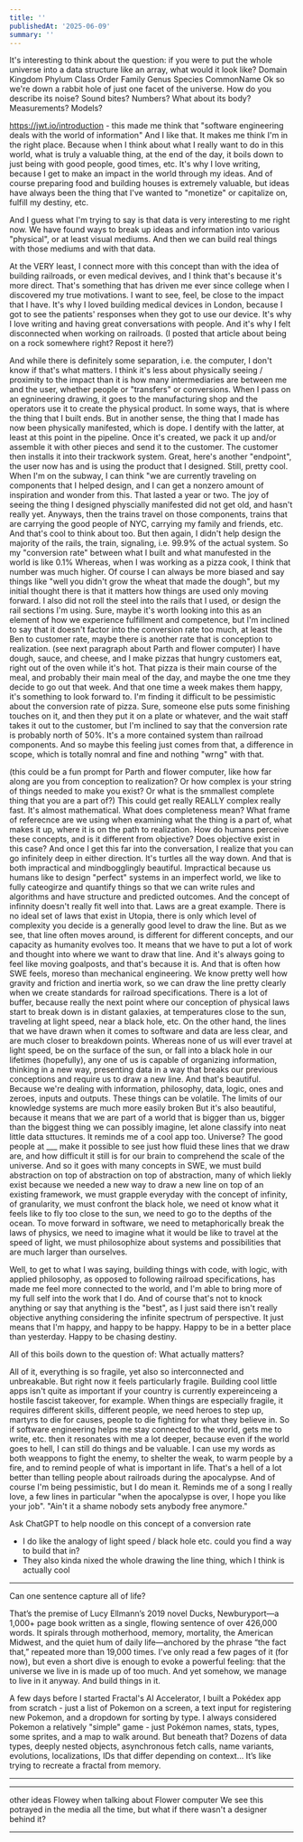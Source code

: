 ```yaml
---
title: ''
publishedAt: '2025-06-09'
summary: ''
---
```


It's interesting to think about the question: if you were to put the whole universe into a data structure like an array, what would it look like?
Domain Kingdom Phylum Class Order Family Genus Species CommonName
Ok so we're down a rabbit hole of just one facet of the universe. How do you describe its noise? Sound bites? Numbers? 
What about its body? Measurements? Models? 

https://jwt.io/introduction - this made me think that "software engineering deals with the world of information"
And I like that. It makes me think I'm in the right place. Because when I think about what I really want to do in this world, what is truly a valuable thing, at the end of the day, it boils down to just being with good people, good times, etc.
It's why I love writing, because I get to make an impact in the world through my ideas. And of course preparing food and building houses is extremely valuable, but ideas have always been the thing that I've wanted to "monetize" or capitalize on, fulfill my destiny, etc.

And I guess what I'm trying to say is that data is very interesting to me right now. We have found ways to break up ideas and information into various "physical", or at least visual mediums. And then we can build real things with those mediums and with that data. 

At the VERY least, I connect more with this concept than with the idea of building railroads, or even medical devives, and I think that's because it's more direct. That's something that has driven me ever since college when I discovered my true motivations. I want to see, feel, be close to the impact that I have. It's why I loved building medical devices in London, because I got to see the patients' responses when they got to use our device. It's why I love writing and having great conversations with people. And it's why I felt disconnected when working on railroads. 
(I posted that article about being on a rock somewhere right? Repost it here?)

And while there is definitely some separation, i.e. the computer, I don't know if that's what matters. I think it's less about physically seeing / proximity to the impact than it is how many intermediaries are between me and the user, whether people or "transfers" or conversions. When I pass on an egnineering drawing, it goes to the manufacturing shop and the operators use it to create the physical product. In some ways, that is where the thing that I built ends. But in another sense, the thing that I made has now been physically manifested, which is dope. I dentify with the latter, at least at this point in the pipeline. Once it's created, we pack it up and/or assemble it with other pieces and send it to the customer. The customer then installs it into their trackwork system. Great, here's another "endpoint", the user now has and is using the product that I designed. Still, pretty cool. When I'm on the subway, I can think "we are currently traveling on components that I helped design, and I can get a nonzero amount of inspiration and wonder from this. That lasted a year or two. The joy of seeing the thing I designed physcially manifested did not get old, and hasn't really yet. Anyways, then the trains travel on those components, trains that are carrying the good people of NYC, carrying my family and friends, etc. And that's cool to think about too. But then again, I didn't help design the majority of the rails, the train, signaling, i.e. 99.9% of the actual system. So my "conversion rate" between what I built and what manufested in the world is like 0.1%
Whereas, when I was working as a pizza cook, I think that number was much higher. Of course I can always be more biased and say things like "well you didn't grow the wheat that made the dough", but my initial thought there is that it matters how things are used only moving forward. I also did not roll the steel into the rails that I used, or design the rail sections I'm using. Sure, maybe it's worth looking into this as an element of how we experience fulfillment and competence, but I'm inclined to say that it doesn't factor into the conversion rate too much, at least the Ben to customer rate, maybe there is another rate that is conception to realization. (see next paragraph about Parth and flower computer) I have dough, sauce, and cheese, and I make pizzas that hungry customers eat, right out of the oven while it's hot. That pizza is their main course of the meal, and probably their main meal of the day, and maybe the one tme they decide to go out that week. And that one time a week makes them happy, it's something to look forward to. I'm finding it difficult to be pessimistic about the conversion rate of pizza. Sure, someone else puts some finishing touches on it, and then they put it on a plate or whatever, and the wait staff takes it out to the customer, but I'm inclined to say that the conversion rate is probably north of 50%. It's a more contained system than railroad components. And so maybe this feeling just comes from that, a difference in scope, which is totally nomral and fine and nothing "wrng" with that. 

(this could be a fun prompt for Parth and flower computer, like how far along are you from conception to realization? Or how complex is your string of things needed to make you exist? Or what is the smmallest complete thing that you are a part of?) This could get really REALLY complex really fast. It's almost mathematical. What does completeness mean? What frame of referecnce are we using when examining what the thing is a part of, what makes it up, where it is on the path to realization. How do humans perceive these concepts, and is it different from objective? Does objective exist in this case? 
And once I get this far into the conversation, I realize that you can go infinitely deep in either direction. It's turtles all the way down. 
And that is both impractical and mindbogglingly beautiful. Impractical because us humans like to design "perfect" systems in an imperfect world, we like to fully cateogirze and quantify things so that we can write rules and algorithms and have structure and predicted outcomes. And the concept of infinnity doesn't really fit well into that. Laws are a great example. There is no ideal set of laws that exist in Utopia, there is only which level of complexity you decide is a generally good level to draw the line. But as we see, that line often moves around, is different for different concepts, and our capacity as humanity evolves too. It means that we have to put a lot of work and thought into where we want to draw that line. And it's always going to feel like moving goalposts, and that's because it is. And that is often how SWE feels, moreso than mechanical engineering. We know pretty well how gravity and friction and inertia work, so we can draw the line pretty clearly when we create standards for railroad specifications. There is a lot of buffer, because really the next point where our conception of physical laws start to break down is in distant galaxies, at temperatures close to the sun, traveling at light speed, near a black hole, etc. 
On the other hand, the lines that we have drawn when it comes to software and data are less clear, and are much closer to breakdown points. Whereas none of us will ever travel at light speed, be on the surface of the sun, or fall into a black hole in our lifetimes (hopefully), any one of us is capable of organizing information, thinking in a new way, presenting data in a way that breaks our previous conceptions and require us to draw a new line. And that's beautiful. Because we're dealing with information, philosophy, data, logic, ones and zeroes, inputs and outputs. These things can be volatile. 
The limits of our knowledge systems are much more easily broken
But it's also beautiful, because it means that we are part of a world that is bigger than us, bigger than the biggest thing we can possibly imagine, let alone classify into neat little data sttuctures. 
It reminds me of a cool app too. Universe?
The good people at ___ make it possible to see just how fluid these lines that we draw are, and how difficult it still is for our brain to comprehend the scale of the universe. 
And so it goes with many concepts in SWE, we must build abstraction on top of abstraction on top of abstraction, many of which liekly exist because we needed a new way to draw a new line on top of an existing framework, we must grapple everyday with the concept of infinity, of granularity, we must confront the black hole, we need ot know what it feels like to fly too close to the sun, we need to go to the depths of the ocean. To move forward in software, we need to metaphorically break the laws of physics, we need to imagine what it would be like to travel at the speed of light, we must philosophize about systems and possibilities that are much larger than ourselves.

Well, to get to what I was saying, building things with code, with logic, with applied philosophy, as opposed to following railroad specifications, has made me feel more connected to the world, and I'm able to bring more of my full self into the work that I do. And of course that's not to knock anything or say that anything is the "best", as I just said there isn't really objective anything considering the infinite spectrum of perspective. It just means that I'm happy, and happy to be happy. Happy to be in a better place than yesterday. Happy to be chasing destiny. 

All of this boils down to the question of:
What actually matters?

All of it, everything is so fragile, yet also so interconnected and unbreakable. But right now it feels particularly fragile. Building cool little apps isn't quite as important if your country is currently expereinceing a hostile fascist takeover, for example. When things are especially fragile, it requires different skills, different people, we need heroes to step up, martyrs to die for causes, people to die fighting for what they believe in. So if software engineering helps me stay connected to the world, gets me to write, etc. then it resonates with me a lot deeper, because even if the world goes to hell, I can still do things and be valuable. I can use my words as both weappons to fight the enemy, to shelter the weak, to warm people by a fire, and to remind people of what is important in life. That's a hell of a lot better than telling people about railroads during the apocalypse. And of course I'm being pessimistic, but I do mean it. 
Reminds me of a song I really love, a few lines in particular "when the apocalypse is over, I hope you like your job". "Ain't it a shame nobody sets anybody free anymore."



Ask ChatGPT to help noodle on this concept of a conversion rate
- I do like the analogy of light speed / black hole etc. could you find a way to build that in? 
- They also kinda nixed the whole drawing the line thing, which I think is actually cool



-------------

Can one sentence capture all of life?

That’s the premise of Lucy Ellmann’s 2019 novel Ducks, Newburyport—a 1,000+ page book written as a single, flowing sentence of over 426,000 words. It spirals through motherhood, memory, mortality, the American Midwest, and the quiet hum of daily life—anchored by the phrase “the fact that,” repeated more than 19,000 times. I’ve only read a few pages of it (for now), but even a short dive is enough to evoke a powerful feeling: that the universe we live in is made up of too much. And yet somehow, we manage to live in it anyway. And build things in it.

A few days before I started Fractal's AI Accelerator, I built a Pokédex app from scratch - just a list of Pokemon on a screen, a text input for registering new Pokemon, and a dropdown for sorting by type. I always considered Pokemon a relatively "simple" game - just Pokémon names, stats, types, some sprites, and a map to walk around. But beneath that? Dozens of data types, deeply nested objects, asynchronous fetch calls, name variants, evolutions, localizations, IDs that differ depending on context… It’s like trying to recreate a fractal from memory.


---------




---

other ideas
Flowey when talking about Flower computer
We see this potrayed in the media all the time, but what if there wasn't a designer behind it? 

----